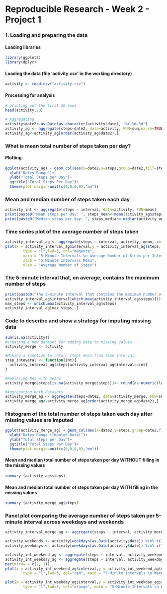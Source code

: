 # Reproducible Research - Week 2 - Project 1 

### 1. Loading and preparing the data

#### Loading libraries
```{r}
library(ggplot2)
library(dplyr)
```

#### Loading the data (file 'activity.csv' in the working directory)
```{r}
activity <- read.csv("activity.csv")
```
#### Processing for analysis
```{r}
# printing out the first 20 rows
head(activity,20)
```

```{r}
# Aggregating 
activity$date2<-as.Date(as.character(activity$date), '%Y-%m-%d')
activity_ag <- aggregate(steps~date2, data=activity, FUN=sum,na.rm=TRUE)
activity_ag<-activity_ag[order(activity_ag$date2),]
```

### What is mean total number of steps taken per day?

#### Plotting

```{r}
ggplot(activity_ag) + geom_col(aes(x=date2,y=steps,group=date2,fill=steps)) +
  xlab("Dates Range")+
  ylab("Total Steps per Day")+
  ggtitle("Total Steps Per Day")+
  theme(plot.margin=unit(c(0,0,0,0),"mm"))
```

### Mean and median number of steps taken each day
```{r}
activity_int <- aggregate(steps ~ interval, data=activity, FUN=mean)
print(paste0("Mean steps per day: ", steps_mean<-mean(activity_ag$steps)))
print(paste0("Median steps per day: ", steps_median<-median(activity_ag$steps)))
```

### Time series plot of the average number of steps taken
```{r}
activity_interval_ag <- aggregate(steps ~ interval, activity, mean, rm.na=T)
plot(x = activity_interval_ag$interval,y = activity_interval_ag$steps,
        type = "l",lwd=3, col="magenta",
        main = "5 Minute Intervals \n Average Number of Steps per Interval",
        xlab = "5 Minute Intervals Mean",
        ylab = "Average Number of Steps")
```

### The 5-minute interval that, on average, contains the maximum number of steps
```{r}
print(paste0("The 5-minute interval that contains the maximum number of steps: ",
activity_interval_ag$interval[which.max(activity_interval_ag$steps)]))
max_steps <- which.max(activity_interval_ag$steps)
activity_interval_ag[max_steps, ]
```

### Code to describe and show a strategy for imputing missing data
```{r}
sum(is.na(activity))
#creating a new dataset for adding data to missing values
activity_merge <- activity

#Making a function to return steps mean from time interval
step_inteveral <- function(int){
  activity_interval_ag$steps[activity_interval_ag$interval==int]
}

#Replacing NAs with means
activity_merge$steps[is.na(activity_merge$steps)]<- round(as.numeric(lapply(activity_merge$interval[is.na(activity_merge$steps)],step_inteveral), digits = 0))

#Aggregating both datasets
activity_merge_ag <- aggregate(steps~date2, data=activity_merge, FUN=sum,na.rm=TRUE)
activity_merge_ag<-activity_merge_ag[order(activity_merge_ag$date2),]
```
### Histogram of the total number of steps taken each day after missing values are imputed
```{r}
ggplot(activity_merge_ag) + geom_col(aes(x=date2,y=steps,group=date2,fill=steps)) +
  xlab("Dates Range (Imputed Data)")+
  ylab("Total Steps per Day")+
  ggtitle("Total Steps Per Day")+
  theme(plot.margin=unit(c(0,0,0,0),"mm"))
```

#### Mean and median total number of steps taken per day WITHOUT filling in the missing values
```{r}
summary (activity_ag$steps)
```
#### Mean and median total number of steps taken per day WITH filling in the missing values
```{r}
summary (activity_merge_ag$steps)
```

### Panel plot comparing the average number of steps taken per 5-minute interval across weekdays and weekends
```{r}

activity_interval_merge_ag <- aggregate(steps ~ interval, activity_merge, mean, rm.na=T)

activity_weekends <- activity[weekdays(as.Date(activity$date)) %in% c("Saturday", "Sunday"), ]
activity_weekdays <- activity[weekdays(as.Date(activity$date)) %in% c("Monday","Tuesday","Wednesday","Thursday","Friday"), ]

activity_int_weekend_ag <- aggregate(steps ~ interval, activity_weekends, mean, rm.na=T)
activity_int_weekday_ag <- aggregate(steps ~ interval, activity_weekdays, mean, rm.na=T)
par(mfrow = c(2, 1))
plot(x = activity_int_weekend_ag$interval,y = activity_int_weekend_ag$steps,
        type = "l",lwd=3, col="red", main = "5-Minute Intervals \n Weekends", xlab = "5-Minute Intervals Averages (Mean)", ylab = "Steps", ylim=c(0,200),xlim=c(0,2500))

plot(x = activity_int_weekday_ag$interval,y = activity_int_weekday_ag$steps,
        type = "l",lwd=3, col="orange", main = "5-Minute Intervals \n Weekdays", xlab = "5-Minute Intervals Averages (Mean)", ylab = "Steps", ylim=c(0,200),xlim=c(0,2500))
```